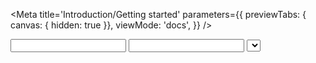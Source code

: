 
<Meta
  title='Introduction/Getting started'
  parameters={{
    previewTabs: { canvas: { hidden: true }},
    viewMode: 'docs',
  }}
/>

  <Form fields={['name', 'email', 'type']}>
    <Input
      name='name'
      label='User name'
    />
    <Input
      name='email'
      type='email'
      label='E-mail'
    />
    <Select
      name='type'
      label='Type of a user'
      options={['Viewer', 'Moderator', 'Admin']}
    />
    <FormButton
      onClick={fields => console.log(fields)}
    >Save</FormButton>
  </Form>

# Getting started

This is a tutorial how to build a very first form with **React Form Component**.

## Installation

```
yarn add react-form-component
```


## Code steps

1. Wrap entitre app into `<FormThemeProvider>`. **Optionally add a theme** prop to define a [custom theme](http://localhost:6006/?path=/docs/docs-theming--page).

```jsx
// App.js
import React from 'react'
import ReactDOM from 'react-dom'
import { FormThemeProvider } from 'react-form-component'

const App = () =>
  <FormThemeProvider theme={{}}>
    Content of the app
  </FormThemeProvider>

ReactDOM.render(<App />, document.querySelector('#app'))
```

2. Put `Form` component anywhere in the app, declare field names in a `fields` prop - each unique for a form.
3. Use any input from the collection of default _Form UI Components_. Give each field a name prop, that corresponds with the one defined in `fields` prop of the ancestor `Form` component.
4. Use `FormButton` to trigger a submit function that returns all values formatted in a form of an object, that consists of keys declared as field names.

```jsx
// ExampleUserForm.js
import React from 'react'
import Form, {
  Input,
  Select,
  FormButton,
} from 'react-form-component'

const ExampleUserForm = () =>
  <Form fields={['name', 'email', 'type']}>
    <Input
      name='name'
      label='User name'
    />
    <Input
      name='email'
      type='email'
      label='E-mail'
    />
    <Select
      name='type'
      label='Type of a user'
      options={['Viewer', 'Moderator', 'Admin']}
    />
    <FormButton
      onClick={fields => console.log(fields)}
    >Save</FormButton>
  </Form>

export default BasicExampleForm
```

### Result:

<Canvas withSource='none'>
  <Story
    name='Getting started'
  >
    {Template.bind({})}
  </Story>
</Canvas>
